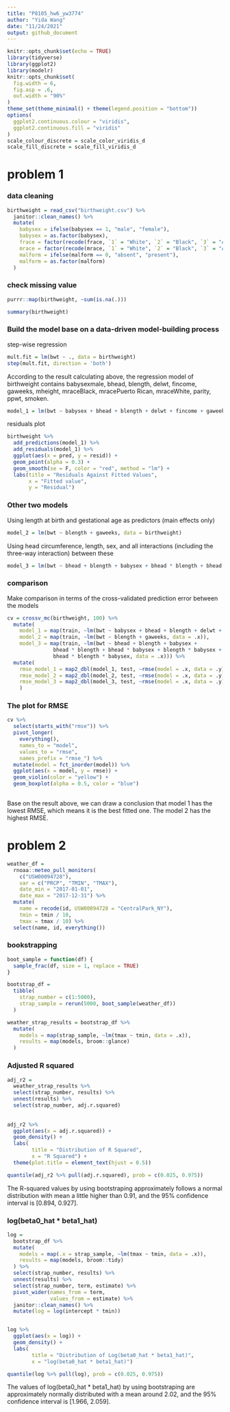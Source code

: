 ```yaml
---
title: "P8105_hw6_yw3774"
author: "Yida Wang"
date: "11/24/2021"
output: github_document
---
```


```r
knitr::opts_chunk$set(echo = TRUE)
library(tidyverse)
library(ggplot2)
library(modelr)
knitr::opts_chunk$set(
  fig.width = 6,
  fig.asp = .6,
  out.width = "90%"
)
theme_set(theme_minimal() + theme(legend.position = "bottom"))
options(
  ggplot2.continuous.colour = "viridis",
  ggplot2.continuous.fill = "viridis"
)
scale_colour_discrete = scale_color_viridis_d
scale_fill_discrete = scale_fill_viridis_d
```
# problem 1
### data cleaning
```r
birthweight = read_csv("birthweight.csv") %>%
  janitor::clean_names() %>% 
  mutate(
    babysex = ifelse(babysex == 1, "male", "female"),
    babysex = as.factor(babysex),
    frace = factor(recode(frace, `1` = "White", `2` = "Black", `3` = "Asian", `4` = "Puerto Rican", `8` = "Other", `9` = "Unknown")), 
    mrace = factor(recode(mrace, `1` = "White", `2` = "Black", `3` = "Asian", `4` = "Puerto Rican", `8` = "Other")),
    malform = ifelse(malform == 0, "absent", "present"), 
    malform = as.factor(malform)
  )
```

### check missing value 
```r
purrr::map(birthweight, ~sum(is.na(.)))
```

```r
summary(birthweight)
```

### Build the model base on a data-driven model-building process
step-wise regression
```r
mult.fit = lm(bwt ~ ., data = birthweight)
step(mult.fit, direction = 'both')
```
According to the result calculating above, the regression model of birthweight contains babysexmale, bhead, blength, delwt, fincome, gaweeks, mheight, mraceBlack, mracePuerto Rican, mraceWhite, parity, ppwt, smoken.
```r
model_1 = lm(bwt ~ babysex + bhead + blength + delwt + fincome + gaweeks + mheight + mrace + parity + ppwt + smoken, data = birthweight)
```
residuals plot
```r
birthweight %>% 
  add_predictions(model_1) %>% 
  add_residuals(model_1) %>% 
  ggplot(aes(x = pred, y = resid)) +
  geom_point(alpha = 0.3) + 
  geom_smooth(se = F, color = "red", method = "lm") +
  labs(title = "Residuals Against Fitted Values",
       x = "Fitted value", 
       y = "Residual")
```
### Other two models
Using length at birth and gestational age as predictors (main effects only)
```r
model_2 = lm(bwt ~ blength + gaweeks, data = birthweight)
```
Using head circumference, length, sex, and all interactions (including the three-way interaction) between these
```r
model_3 = lm(bwt ~ bhead + blength + babysex + bhead * blength + bhead * babysex + blength * babysex + bhead * blength * babysex, data = birthweight)
```
### comparison
Make comparison in terms of the cross-validated prediction error between the models
```r
cv = crossv_mc(birthweight, 100) %>% 
  mutate(
    model_1 = map(train, ~lm(bwt ~ babysex + bhead + blength + delwt + fincome + gaweeks + mheight + mrace + parity + ppwt + smoken, data = .x)),
    model_2 = map(train, ~lm(bwt ~ blength + gaweeks, data = .x)),
    model_3 = map(train, ~lm(bwt ~ bhead + blength + babysex + 
               bhead * blength + bhead * babysex + blength * babysex + 
               bhead * blength * babysex, data = .x))) %>% 
  mutate(
    rmse_model_1 = map2_dbl(model_1, test, ~rmse(model = .x, data = .y)),
    rmse_model_2 = map2_dbl(model_2, test, ~rmse(model = .x, data = .y)),
    rmse_model_3 = map2_dbl(model_3, test, ~rmse(model = .x, data = .y))
    )

```
### The plot for RMSE
```r
cv %>% 
  select(starts_with("rmse")) %>% 
  pivot_longer(
    everything(),
    names_to = "model", 
    values_to = "rmse",
    names_prefix = "rmse_") %>% 
  mutate(model = fct_inorder(model)) %>% 
  ggplot(aes(x = model, y = rmse)) + 
  geom_violin(color = "yellow") + 
  geom_boxplot(alpha = 0.5, color = "blue")
  
```
Base on the result above, we can draw a conclusion that model 1 has the lowest RMSE, which means it is the best fitted one. The model 2 has the highest RMSE.

# problem 2
```r
weather_df = 
  rnoaa::meteo_pull_monitors(
    c("USW00094728"),
    var = c("PRCP", "TMIN", "TMAX"), 
    date_min = "2017-01-01",
    date_max = "2017-12-31") %>%
  mutate(
    name = recode(id, USW00094728 = "CentralPark_NY"),
    tmin = tmin / 10,
    tmax = tmax / 10) %>%
  select(name, id, everything())
```

### bookstrapping
```r
boot_sample = function(df) {
  sample_frac(df, size = 1, replace = TRUE)
}

bootstrap_df = 
  tibble(
    strap_number = c(1:5000),
    strap_sample = rerun(5000, boot_sample(weather_df))
  )

weather_strap_results = bootstrap_df %>% 
  mutate(
    models = map(strap_sample, ~lm(tmax ~ tmin, data = .x)),
    results = map(models, broom::glance)
  )
```
### Adjusted R squared
```r
adj_r2 = 
  weather_strap_results %>%
  select(strap_number, results) %>% 
  unnest(results) %>% 
  select(strap_number, adj.r.squared)
  
  
adj_r2 %>%
  ggplot(aes(x = adj.r.squared)) +
  geom_density() +
  labs(
        title = "Distribution of R Squared",
        x = "R Squared") +
  theme(plot.title = element_text(hjust = 0.5))
```

```r
quantile(adj_r2 %>% pull(adj.r.squared), prob = c(0.025, 0.975))
```
The R-squared values by using bootstraping approximately follows a normal distribution with mean a little higher than 0.91, and the 95% confidence interval is [0.894, 0.927].

### log(beta0_hat * beta1_hat)

```r
log = 
  bootstrap_df %>% 
  mutate(
    models = map(.x = strap_sample, ~lm(tmax ~ tmin, data = .x)),
    results = map(models, broom::tidy)
  ) %>% 
  select(strap_number, results) %>% 
  unnest(results) %>% 
  select(strap_number, term, estimate) %>% 
  pivot_wider(names_from = term, 
              values_from = estimate) %>% 
  janitor::clean_names() %>% 
  mutate(log = log(intercept * tmin))


log %>% 
  ggplot(aes(x = log)) +
  geom_density() +
  labs(
        title = "Distribution of Log(beta0_hat * beta1_hat)",
        x = "log(beta0_hat * beta1_hat)")
```

```r
quantile(log %>% pull(log), prob = c(0.025, 0.975))
```
The values of log(beta0_hat * beta1_hat) by using bootstraping are approximately normally distributed with a mean around 2.02, and the 95% confidence interval is [1.966, 2.059].

